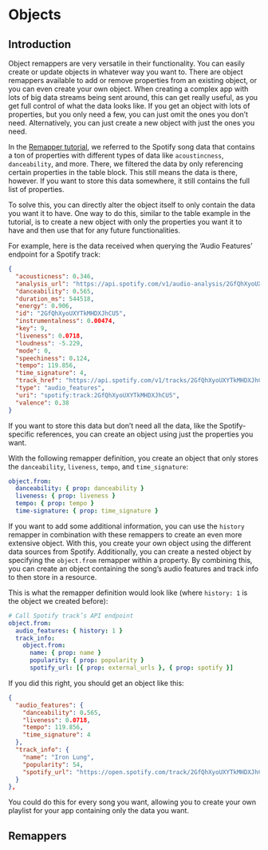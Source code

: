 
# Objects

## Introduction

Object remappers are very versatile in their functionality. You can easily create or update objects
in whatever way you want to. There are object remappers available to add or remove properties from
an existing object, or you can even create your own object. When creating a complex app with lots of
big data streams being sent around, this can get really useful, as you get full control of what the
data looks like. If you get an object with lots of properties, but you only need a few, you can just
omit the ones you don’t need. Alternatively, you can just create a new object with just the ones you
need.

In the [Remapper tutorial](/docs/remapper), we referred to the Spotify song data that contains a ton
of properties with different types of data like `acoustincness`, `danceability`, and more. There, we
filtered the data by only referencing certain properties in the table block. This still means the
data is there, however. If you want to store this data somewhere, it still contains the full list of
properties.

To solve this, you can directly alter the object itself to only contain the data you want it to
have. One way to do this, similar to the table example in the tutorial, is to create a new object
with only the properties you want it to have and then use that for any future functionalities.

For example, here is the data received when querying the ‘Audio Features’ endpoint for a Spotify
track:

```json
{
  "acousticness": 0.346,
  "analysis_url": "https://api.spotify.com/v1/audio-analysis/2GfQhXyoUXYTkMHDXJhCU5",
  "danceability": 0.565,
  "duration_ms": 544518,
  "energy": 0.906,
  "id": "2GfQhXyoUXYTkMHDXJhCU5",
  "instrumentalness": 0.00474,
  "key": 9,
  "liveness": 0.0718,
  "loudness": -5.229,
  "mode": 0,
  "speechiness": 0.124,
  "tempo": 119.856,
  "time_signature": 4,
  "track_href": "https://api.spotify.com/v1/tracks/2GfQhXyoUXYTkMHDXJhCU5",
  "type": "audio_features",
  "uri": "spotify:track:2GfQhXyoUXYTkMHDXJhCU5",
  "valence": 0.38
}
```

If you want to store this data but don’t need all the data, like the Spotify-specific references,
you can create an object using just the properties you want.

With the following remapper definition, you create an object that only stores the `danceability`,
`liveness`, `tempo`, and `time_signature`:

```yaml
object.from:
  danceability: { prop: danceability }
  liveness: { prop: liveness }
  tempo: { prop: tempo }
  time-signature: { prop: time_signature }
```

If you want to add some additional information, you can use the `history` remapper in combination
with these remappers to create an even more extensive object. With this, you create your own object
using the different data sources from Spotify. Additionally, you can create a nested object by
specifying the `object.from` remapper within a property. By combining this, you can create an object
containing the song’s audio features and track info to then store in a resource.

This is what the remapper definition would look like (where `history: 1` is the object we created
before):

```yaml
# Call Spotify track’s API endpoint
object.from:
  audio_features: { history: 1 }
  track_info:
    object.from:
      name: { prop: name }
      popularity: { prop: popularity }
      spotify_url: [{ prop: external_urls }, { prop: spotify }]
```

If you did this right, you should get an object like this:

```json
{
  "audio_features": {
    "danceability": 0.565,
    "liveness": 0.0718,
    "tempo": 119.856,
    "time_signature": 4
  },
  "track_info": {
    "name": "Iron Lung",
    "popularity": 54,
    "spotify_url": "https://open.spotify.com/track/2GfQhXyoUXYTkMHDXJhCU5"
  }
},
```

You could do this for every song you want, allowing you to create your own playlist for your app
containing only the data you want.

## Remappers

<RemapperRef remappers={objectRemappers} />

